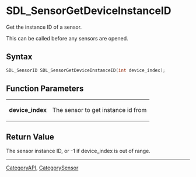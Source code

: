 
= SDL_SensorGetDeviceInstanceID =
Get the instance ID of a sensor.

This can be called before any sensors are opened.


== Syntax ==
<syntaxhighlight lang='c++'>
SDL_SensorID SDL_SensorGetDeviceInstanceID(int device_index);
</syntaxhighlight>

== Function Parameters ==
{|
|'''device_index'''
|The sensor to get instance id from
|}

== Return Value ==
The sensor instance ID, or -1 if device_index is out of range.

----
[[CategoryAPI]], [[CategorySensor]]
